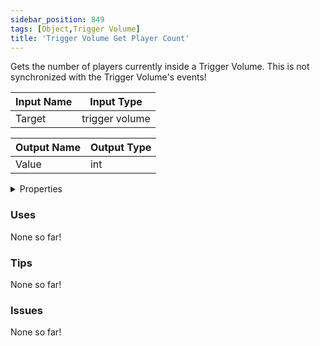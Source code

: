 ```yaml
---
sidebar_position: 849
tags: [Object,Trigger Volume]
title: 'Trigger Volume Get Player Count'
---
```


Gets the number of players currently inside a Trigger Volume. This is not synchronized with the Trigger Volume's events!



<DocusaurusSvg />

| Input Name | Input Type |
|-----------|-----------|
| Target | trigger volume |

| Output Name | Output Type |
|-----------|-----------|
| Value | int |


<details>
  <summary>Properties</summary>
  <div>
    <div>
    <table>
      <thead>
        <tr>
          <th>Is beta required?</th>
          <th>No</th>
        </tr>
        <tr>
          <th>Is this chip a trolling risk?</th>
          <th>No</th>
        </tr>
        <tr>
          <th>Is this chip a role assignment risk?</th>
          <th>No</th>
        </tr>
        <tr>
          <th>Chip UUID</th>
          <th>4cbe661b-7053-4c19-9ccf-1600c7a41016</th>
        </tr>
        <tr>
          <th>Room availability</th>
          <th>Available everywhere</th>
        </tr>
      </thead>
    </table>
    </div>
  </div>
</details>

### Uses

None so far!

### Tips

None so far!

### Issues

None so far!